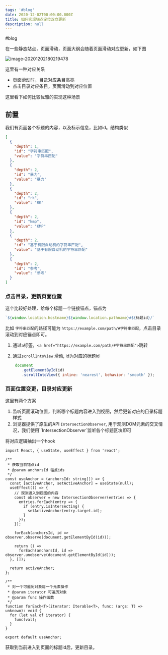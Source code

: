 ```yaml
---
tags: '#blog'
date: 2020-12-02T00:00:00.000Z
title: 如何实现锚点定位双向更新
description: null
---
```

#blog 


在一些静态站点，页面滑动，页面大纲会随着页面滑动对应更新，如下图

![image-20201202180219478](https://cdn.jsdelivr.net/gh/feikerwu/figure-bed@master/assets/image-20201202180219478.png)

这里有一种对应关系

+ 页面滑动时，目录对应条目高亮
+ 点击目录对应条目，页面滑动到对应位置

这里看下如何比较优雅的实现这种场景

## 前置

我们有页面各个标题的内容，以及标示信息，比如id。结构类似

```json
[
  {
    "depth": 1,
    "id": "字符串匹配",
    "value": "字符串匹配"
  },
  {
    "depth": 2,
    "id": "暴力",
    "value": "暴力"
  },
  {
    "depth": 2,
    "id": "rk",
    "value": "RK"
  },
  {
    "depth": 2,
    "id": "kmp",
    "value": "KMP"
  },
  {
    "depth": 2,
    "id": "基于有限自动机的字符串匹配",
    "value": "基于有限自动机的字符串匹配"
  },
  {
    "depth": 2,
    "id": "参考",
    "value": "参考"
  }
]
```

### 点击目录，更新页面位置

这个比较好处理，给每个标题一个链接锚点，锚点为

```js
`${window.location.hostname}${window.location.pathname}#${标题id}/`
```

比如 `字符串匹配`的路径可能为 `https://example.com/path/#字符串匹配`，点击目录滚动到对应锚点即可。

1. 通过`a`标签，`<a href="https://example.com/path/#字符串匹配">`跳转

2. 通过`scrollIntoView` 滑动, id为对应的标题id

   ```js
    document
       .getElementById(id)
       .scrollIntoView({ inline: 'nearest', behavior: 'smooth' });
   ```



### 页面位置变更，目录对应更新

这里有两个方案

1. 监听页面滚动位置，判断哪个标题内容进入到视图，然后更新对应的目录标题样式
2. 浏览器提供了原生的API `IntersectionObserver`, 用于观测DOM元素的交叉情况，我们使用``IntersectionObserver`监听各个标题区块即可

将对应逻辑抽出一个hook

```tsx
import React, { useState, useEffect } from 'react';

/**
 * 获取当前锚点id
 * @param anchorsId 锚点ids
 */
const useAnchor = (anchorsId: string[]) => {
  const [activeAnchor, setActiveAnchor] = useState(null);
  useEffect(() => {
    // 观测进入到视图的内容
    const observer = new IntersectionObserver(entries => {
      entries.forEach(entry => {
        if (entry.isIntersecting) {
          setActiveAnchor(entry.target.id);
        }
      });
    });

    forEach(anchorsId, id => observer.observe(document.getElementById(id)));

    return () =>
      forEach(anchorsId, id => observer.unobserve(document.getElementById(id)));
  }, []);

  return activeAnchor;
};

/**
 * 对一个可遍历对象每一个元素操作
 * @param iterator 可遍历对象
 * @param func 操作函数
 */
function forEach<T>(iterator: Iterable<T>, func: (args: T) => unknown): void {
  for (let val of iterator) {
    func(val);
  }
}

export default useAnchor;

```

获取到当前进入到页面的标题id后，更新目录。
